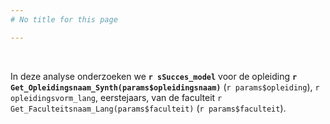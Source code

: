```yaml
---
# No title for this page

---
```

 

In deze analyse onderzoeken we **`r sSucces_model`** voor de opleiding **`r Get_Opleidingsnaam_Synth(params$opleidingsnaam)`** (`r params$opleiding`), `r opleidingsvorm_lang`, eerstejaars, van de faculteit `r Get_Faculteitsnaam_Lang(params$faculteit)` (`r params$faculteit`).
